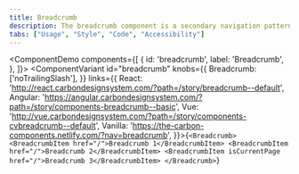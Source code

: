 ```yaml
---
title: Breadcrumb
description: The breadcrumb component is a secondary navigation pattern that shows hierarchy among content or traces a user’s path.
tabs: ["Usage", "Style", "Code", "Accessibility"]
---
```


<ComponentDemo
  components={[
    {
      id: 'breadcrumb',
      label: 'Breadcrumb',
    },
  ]}>
  <ComponentVariant
    id="breadcrumb"
    knobs={{
      Breadcrumb: ['noTrailingSlash'],
    }}
    links={{
      React:
        'http://react.carbondesignsystem.com/?path=/story/breadcrumb--default',
      Angular:
        'https://angular.carbondesignsystem.com/?path=/story/components-breadcrumb--basic',
      Vue:
        'http://vue.carbondesignsystem.com/?path=/story/components-cvbreadcrumb--default',
      Vanilla: 'https://the-carbon-components.netlify.com/?nav=breadcrumb',
    }}>{`
<Breadcrumb>
  <BreadcrumbItem href="/">Breadcrumb 1</BreadcrumbItem>
  <BreadcrumbItem href="/">Breadcrumb 2</BreadcrumbItem>
  <BreadcrumbItem isCurrentPage href="/">Breadcrumb 3</BreadcrumbItem>
</Breadcrumb>
`}</ComponentVariant>
</ComponentDemo>
